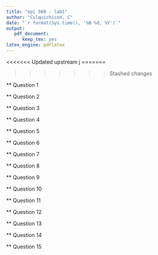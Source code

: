 ```yaml
---
title: "epi 560 - lab1"
author: "Culquichicon, C"
date: "`r format(Sys.time(), '%B %d, %Y')`"
output: 
   pdf_document: 
      keep_tex: yes
latex_engine: pdflatex
---
```



<<<<<<< Updated upstream
j
=======

>>>>>>> Stashed changes

** Question 1

** Question 2

** Question 3

** Question 4

** Question 5

** Question 6

** Question 7

** Question 8

** Question 9

** Question 10

** Question 11

** Question 12

** Question 13

** Question 14

** Question 15